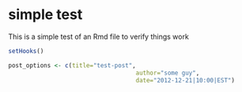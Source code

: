 # simple test

This is a simple test of an Rmd file to verify things work

```r
setHooks()
```

```r
post_options <- c(title="test-post",
									author="some guy",
									date="2012-12-21|10:00|EST")
```
